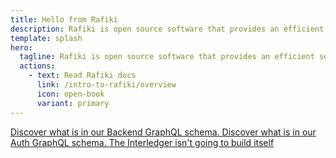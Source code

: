 ```yaml
---
title: Hello from Rafiki
description: Rafiki is open source software that provides an efficient solution for an Account Servicing Entity to enable Interledger functionality on its users' accounts.
template: splash
hero:
  tagline: Rafiki is open source software that provides an efficient solution for an Account Servicing Entity to enable Interledger functionality on its users' accounts.
  actions:
    - text: Read Rafiki docs
      link: /intro-to-rafiki/overview
      icon: open-book
      variant: primary
---
```



<CardGrid>
  <a class='card-link' href='/apis/graphql/backend/mutations/'>
    <Card title='View Backend API schema' icon='document'>
      Discover what is in our Backend GraphQL schema.
    </Card>
  </a>
  <a class='card-link' href='/apis/graphql/auth/mutations/'>
    <Card title='View Auth API schema' icon='document'>
      Discover what is in our Auth GraphQL schema.
    </Card>
  </a>
  <a class='card-link' href='https://github.com/interledger/rafiki'>
    <Card title='Build it on Github' icon='external'>
      The Interledger isn't going to build itself
    </Card>
  </a>
</CardGrid>

